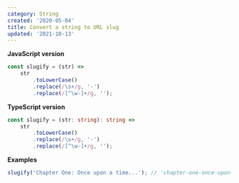 ```yaml
---
category: String
created: '2020-05-04'
title: Convert a string to URL slug
updated: '2021-10-13'
---
```


**JavaScript version**

```js slugify.js
const slugify = (str) =>
    str
        .toLowerCase()
        .replace(/\s+/g, '-')
        .replace(/[^\w-]+/g, '');
```

**TypeScript version**

```ts slugify.ts
const slugify = (str: string): string =>
    str
        .toLowerCase()
        .replace(/\s+/g, '-')
        .replace(/[^\w-]+/g, '');
```

**Examples**

```js examples.js
slugify('Chapter One: Once upon a time...'); // 'chapter-one-once-upon-a-time'
```
